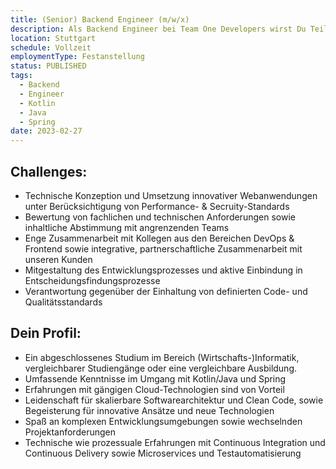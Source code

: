```yaml
---
title: (Senior) Backend Engineer (m/w/x)
description: Als Backend Engineer bei Team One Developers wirst Du Teil unseres qualitätsverliebten Entwicklungsteams und unterstützt in spannenden, anspruchsvollen Projekten. Wir arbeiten in unseren Backend-Teams mit allen gängigen und modernen Technologien, u.a. Kotlin, Java, Spring, Elastic, Kafka, Cloud Foundry, AWS, Kubernetes und Docker.
location: Stuttgart
schedule: Vollzeit
employmentType: Festanstellung
status: PUBLISHED
tags:
  - Backend
  - Engineer
  - Kotlin
  - Java
  - Spring
date: 2023-02-27
---
```


## Challenges:

- Technische Konzeption und Umsetzung innovativer Webanwendungen unter Berücksichtigung von Performance- & Secruity-Standards
- Bewertung von fachlichen und technischen Anforderungen sowie inhaltliche Abstimmung mit angrenzenden Teams
- Enge Zusammenarbeit mit Kollegen aus den Bereichen DevOps & Frontend sowie integrative, partnerschaftliche Zusammenarbeit mit unseren Kunden
- Mitgestaltung des Entwicklungsprozesses und aktive Einbindung in Entscheidungsfindungsprozesse
- Verantwortung gegenüber der Einhaltung von definierten Code- und Qualitätsstandards

## Dein Profil:

- Ein abgeschlossenes Studium im Bereich (Wirtschafts-)Informatik, vergleichbarer Studiengänge oder eine vergleichbare Ausbildung.
- Umfassende Kenntnisse im Umgang mit Kotlin/Java und Spring
- Erfahrungen mit gängigen Cloud-Technologien sind von Vorteil
- Leidenschaft für skalierbare Softwarearchitektur und Clean Code, sowie Begeisterung für innovative Ansätze und neue Technologien
- Spaß an komplexen Entwicklungsumgebungen sowie wechselnden Projektanforderungen
- Technische wie prozessuale Erfahrungen mit Continuous Integration und Continuous Delivery sowie Microservices und Testautomatisierung
